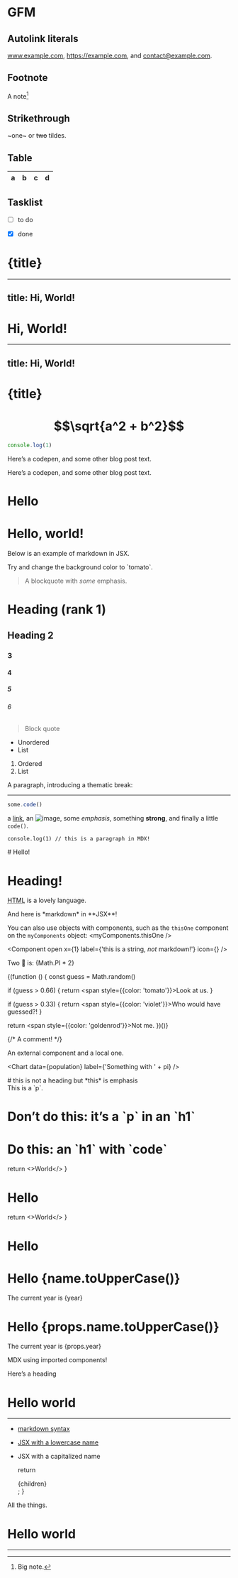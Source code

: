 # GFM

## Autolink literals

www.example.com, https://example.com, and contact@example.com.

## Footnote

A note[^1]

[^1]: Big note.

## Strikethrough

~one~ or ~~two~~ tildes.

## Table

| a | b  |  c |  d  |
| - | :- | -: | :-: |

## Tasklist

* [ ] to do
* [x] done


# {title}
---
title: Hi, World!
---

# Hi, World!
---
title: Hi, World!
---

# {title}

# $$\sqrt{a^2 + b^2}$$

```js filename="index.js"
console.log(1)
```


Here’s a codepen, and some other blog post text.

<CodePen codePenId="PNaGbb" />

Here’s a codepen, and some other blog post text.

<CodePen codePenId="PNaGbb" />

# Hello *<Planet />*

# Hello, world!

Below is an example of markdown in JSX.

<div style={{backgroundColor: 'violet', padding: '1rem'}}>
  Try and change the background color to `tomato`.
</div>

> A blockquote with *some* emphasis.

# Heading (rank 1)
## Heading 2
### 3
#### 4
##### 5
###### 6

> Block quote

* Unordered
* List

1. Ordered
2. List

A paragraph, introducing a thematic break:

---

```js
some.code()
```

a [link](https://example.com), an ![image](./image.png), some *emphasis*,
something **strong**, and finally a little `code()`.

    console.log(1) // this is a paragraph in MDX!

<main>
  <article>
    # Hello!
  </article>
</main>

<Welcome name="Venus" />
<Welcome name="Mars" />

<h1>Heading!</h1>

<abbr title="HyperText Markup Language">HTML</abbr> is a lovely language.

<section>
  And here is *markdown* in **JSX**!
</section>

<MyComponent id="123" />

You can also use objects with components, such as the `thisOne` component on
the `myComponents` object: <myComponents.thisOne />

<Component
  open
  x={1}
  label={'this is a string, *not* markdown!'}
  icon={<Icon />}
/>

Two 🍰 is: {Math.PI * 2}

{(function () {
  const guess = Math.random()

  if (guess > 0.66) {
    return <span style={{color: 'tomato'}}>Look at us.</span>
  }

  if (guess > 0.33) {
    return <span style={{color: 'violet'}}>Who would have guessed?!</span>
  }

  return <span style={{color: 'goldenrod'}}>Not me.</span>
})()}

{/* A comment! */}



An <External>external</External> component and a <Local>local one</Local>.


<Chart data={population} label={'Something with ' + pi} />

<div># this is not a heading but *this* is emphasis</div>

<div>
  This is a `p`.
</div>

<h1 className="main">
  Don’t do this: it’s a `p` in an `h1`
</h1>

<h1 className="main">Do this: an `h1` with `code`</h1>

  return <>World</>
}

# Hello <Thing />

  return <>World</>
}

# Hello <Thing />


# Hello {name.toUpperCase()}

The current year is {year}

# Hello {props.name.toUpperCase()}

The current year is {props.year}


MDX using imported components!

<Box>
  <Heading>Here’s a heading</Heading>
</Box>


# Hello world

<License />

---

<Contributing />

* [markdown syntax](#alpha)
* <a href="#bravo">JSX with a lowercase name</a>
* <Link to="#charlie">JSX with a capitalized name</Link>

  return <main>{children}</main>;
}

All the things.



# Hello world

<License components={props.components} />

---

<Contributing components={props.components} />
